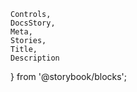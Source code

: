     Controls,
    DocsStory,
    Meta,
    Stories,
    Title,
    Description
} from '@storybook/blocks';

<Meta of={anchorButtonStories} />
<Title of={anchorButtonStories} />

An anchor button is a component with the visual appearance of a button, but it navigates like an anchor/link when pressed.

<DocsStory of={anchorButtonStories.outlineAnchorButton} expanded={false} />
<Controls of={anchorButtonStories.outlineAnchorButton} />

{/* ## Appearances */}

{/* ## Appearance Variants */}

{/* ## Usage */}

{/* ## Examples */}

## Target Configuration

<TargetDocs />

## Accessibility

<ContentHiddenDocs buttonElement="nimble-anchor-button" />

{/* ## Resources */}
